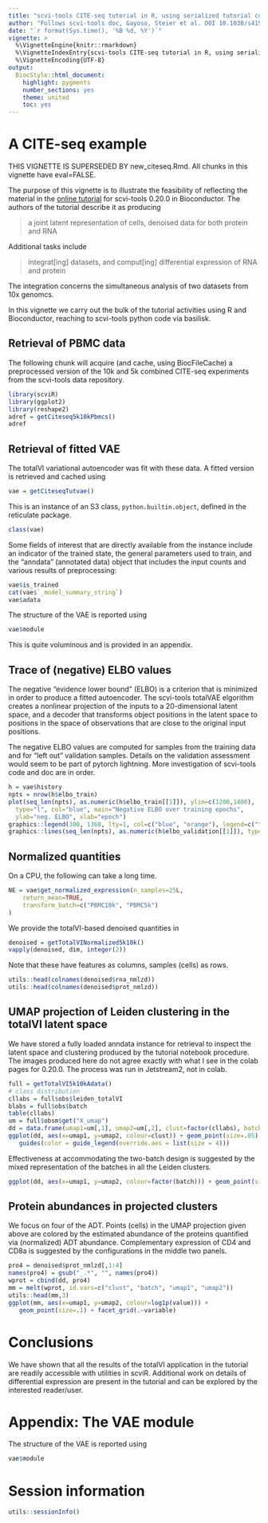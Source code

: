 ```yaml
---
title: "scvi-tools CITE-seq tutorial in R, using serialized tutorial components"
author: "Follows scvi-tools doc, Gayoso, Steier et al. DOI 10.1038/s41592-020-01050-x"
date: "`r format(Sys.time(), '%B %d, %Y')`"
vignette: >
  %\VignetteEngine{knitr::rmarkdown}
  %\VignetteIndexEntry{scvi-tools CITE-seq tutorial in R, using serialized tutorial components}
  %\VignetteEncoding{UTF-8}
output:
  BiocStyle::html_document:
    highlight: pygments
    number_sections: yes
    theme: united
    toc: yes
---
```



# A CITE-seq example

THIS VIGNETTE IS SUPERSEDED BY new_citeseq.Rmd.  All chunks
in this vignette have eval=FALSE.

The purpose of this vignette is to illustrate the feasibility of reflecting
the material in the [online tutorial](https://colab.research.google.com/github/scverse/scvi-tutorials/blob/0.20.0/totalVI.ipynb) for scvi-tools 0.20.0 in Bioconductor.
The authors of the tutorial describe it as producing

> a joint latent representation of cells, denoised data for both protein and RNA

Additional tasks include

> integrat[ing] datasets, and comput[ing] differential expression of RNA and protein

The integration concerns the simultaneous analysis of two datasets
from 10x genomcs.

In this vignette we carry out the bulk of the tutorial activities using
R and Bioconductor, reaching to scvi-tools python code via basilisk.

## Retrieval of PBMC data
The following chunk will
acquire (and cache, using BiocFileCache) a preprocessed version of the 10k and 5k combined
CITE-seq experiments from the scvi-tools data repository.


```r
library(scviR)
library(ggplot2)
library(reshape2)
adref = getCiteseq5k10kPbmcs()
adref
```

## Retrieval of fitted VAE

The totalVI variational autoencoder was fit
with these data.  A fitted version is retrieved and cached
using

```r
vae = getCiteseqTutvae()
```
This is an instance of an S3 class, `python.builtin.object`, 
defined in the reticulate package.
```r
class(vae)
```

Some fields of interest that are directly
available from the instance include an
indicator of the trained state, the general parameters
used to train, and the "anndata" (annotated data) object
that includes the input counts and various results of preprocessing:
```r
vae$is_trained
cat(vae$`_model_summary_string`)
vae$adata
```

The structure of the VAE is reported using
```r
vae$module
```
This is quite voluminous and is provided in an appendix.

## Trace of (negative) ELBO values

The negative "evidence lower bound" (ELBO) is a criterion that is minimized
in order to produce a fitted autoencoder.  The scvi-tools
totalVAE elgorithm creates a nonlinear projection of the inputs
to a 20-dimensional latent space, and a decoder that transforms
object positions in the latent space to positions in the
space of observations that are close to the original input positions.

The negative ELBO values are computed for samples from
the training data and
for "left out" validation samples.  Details on the validation
assessment would seem to be part of pytorch lightning.  More
investigation of scvi-tools code and doc are in order.

```r
h = vae$history
npts = nrow(h$elbo_train)
plot(seq_len(npts), as.numeric(h$elbo_train[[1]]), ylim=c(1200,1400), 
  type="l", col="blue", main="Negative ELBO over training epochs",
  ylab="neg. ELBO", xlab="epoch")
graphics::legend(300, 1360, lty=1, col=c("blue", "orange"), legend=c("training", "validation"))
graphics::lines(seq_len(npts), as.numeric(h$elbo_validation[[1]]), type="l", col="orange")
```

## Normalized quantities

On a CPU, the following can take a long time.
```r
NE = vae$get_normalized_expression(n_samples=25L, 
    return_mean=TRUE, 
    transform_batch=c("PBMC10k", "PBMC5k")
)
```
We provide the totalVI-based denoised quantities in
```r
denoised = getTotalVINormalized5k10k()
vapply(denoised, dim, integer(2))
```
Note that these have features as columns, samples (cells)
as rows.
```r
utils::head(colnames(denoised$rna_nmlzd))
utils::head(colnames(denoised$prot_nmlzd))
```

## UMAP projection of Leiden clustering in the totalVI latent space

We have stored a fully loaded anndata instance for retrieval
to inspect the latent space and clustering produced
by the tutorial notebook procedure.  The images produced here
do not agree exactly with what I see in the colab pages for
0.20.0.  The process was run in Jetstream2, not in colab.

```r
full = getTotalVI5k10kAdata()
# class distribution
cllabs = full$obs$leiden_totalVI
blabs = full$obs$batch
table(cllabs)
um = full$obsm$get("X_umap") 
dd = data.frame(umap1=um[,1], umap2=um[,2], clust=factor(cllabs), batch=blabs)
ggplot(dd, aes(x=umap1, y=umap2, colour=clust)) + geom_point(size=.05) +
   guides(color = guide_legend(override.aes = list(size = 4)))
```

Effectiveness at accommodating the two-batch design is suggested by the
mixed representation of the batches in all the Leiden clusters.
```r
ggplot(dd, aes(x=umap1, y=umap2, colour=factor(batch))) + geom_point(size=.05)
```

## Protein abundances in projected clusters

We focus on four of the ADT.  Points (cells) in the UMAP projection
given above are colored by the estimated abundance of
the proteins quantified via (normalized) ADT abundance.  Complementary
expression of CD4 and CD8a is suggested by the configurations in
the middle two panels.

```r
pro4 = denoised$prot_nmlzd[,1:4]
names(pro4) = gsub("_.*", "", names(pro4))
wprot = cbind(dd, pro4)
mm = melt(wprot, id.vars=c("clust", "batch", "umap1", "umap2"))
utils::head(mm,3)
ggplot(mm, aes(x=umap1, y=umap2, colour=log1p(value))) + 
   geom_point(size=.1) + facet_grid(.~variable)
```

# Conclusions

We have shown that all the results of the totalVI application
in the tutorial are readily accessible with utilities in scviR.
Additional work on details of differential expression are present
in the tutorial and can be explored by the interested reader/user.

# Appendix: The VAE module

The structure of the VAE is reported using
```r
vae$module
```

# Session information

```r
utils::sessionInfo()
```
